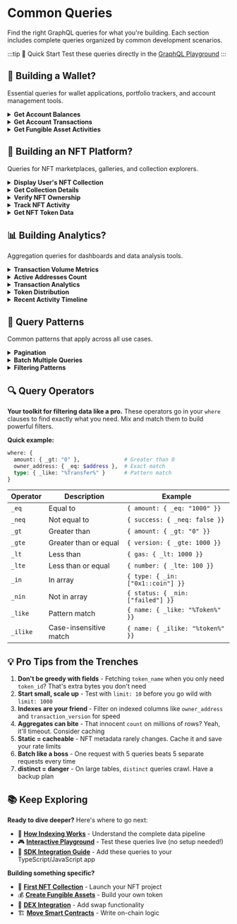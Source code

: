 # Common Queries

Find the right GraphQL queries for what you're building. Each section includes complete queries organized by common development scenarios.

:::tip 🚀 Quick Start
Test these queries directly in the [GraphQL Playground](https://cloud.hasura.io/public/graphiql?endpoint=https://graphql.cedra.dev/v1/graphql)
:::

## 👛 Building a Wallet?

Essential queries for wallet applications, portfolio trackers, and account management tools.

<details>
<summary><b>Get Account Balances</b></summary>

Retrieve all fungible asset balances for an address. This query displays a user's complete portfolio including tokens and coins.

```graphql
query GetAccountBalances($address: String!) {
  current_fungible_asset_balances_new(
    where: {
      owner_address: { _eq: $address }
      amount: { _gt: "0" }  # Filter out zero balances
    }
    order_by: { amount: desc }  # Largest balances first
  ) {
    storage_id              # Storage identifier
    owner_address           # The wallet address
    asset_type             # Type of the asset
    amount                 # Raw amount (remember to handle decimals)
    last_transaction_timestamp  # When balance last changed
    last_transaction_version    # Last transaction that modified balance
    token_standard         # Token standard used
  }
}
```

**Variables:**
```json
{
  "address": "0x1"
}
```

**Sample Response:**
```json
{
  "data": {
    "current_fungible_asset_balances_new": [
      {
        "storage_id": "0x123abc",
        "owner_address": "0x1",
        "asset_type": "0x1::cedra_coin::CedraCoin",
        "amount": "1000000000",
        "last_transaction_timestamp": "2024-01-15T10:30:00",
        "last_transaction_version": "123456789",
        "token_standard": "v1"
      }
    ]
  }
}
```

**Usage Tips:**
- The `asset_type` field identifies the specific token or coin
- Remember to handle decimal places based on the asset type
- Use `token_standard` to determine how to process the asset

</details>

<details>
<summary><b>Get Account Transactions</b></summary>

Fetch transaction history with summary statistics for an account. Essential for activity tracking and analytics.

```graphql
query GetAccountTransactions($address: String!, $limit: Int!) {
  account_transactions(
    where: {account_address: {_eq: $address}}
    order_by: {transaction_version: desc}
    limit: $limit
  ) {
    transaction_version
    account_address
  }
  account_transactions_aggregate(where: {account_address: {_eq: $address}}) {
    aggregate {
      count(columns: account_address)
      max {
        transaction_version
      }
    }
  }
}
```

**Variables:**
```json
{
  "address": "0x1",
  "limit": 20
}
```

**Sample Response:**
```json
{
  "data": {
    "account_transactions": [
      {
        "transaction_version": "999999999",
        "account_address": "0x1"
      },
      {
        "transaction_version": "999999998",
        "account_address": "0x1"
      }
    ],
    "account_transactions_aggregate": {
      "aggregate": {
        "count": 1542,
        "max": {
          "transaction_version": "999999999"
        }
      }
    }
  }
}
```

**Usage Tips:**
- Use the aggregate count to show total transaction history
- Implement cursor-based pagination using transaction_version for better performance
- Consider caching aggregate data as it changes less frequently

</details>

<details>
<summary><b>Get Fungible Asset Activities</b></summary>

Track fungible asset activities for an address, including transfers, mints, and burns.

```graphql
query GetFungibleAssetActivities($address: String!, $limit: Int!) {
  fungible_asset_activities(
    where: {
      _or: [
        { owner_address: { _eq: $address }}
      ]
    }
    order_by: { transaction_timestamp: desc }
    limit: $limit
  ) {
    transaction_version      # Unique transaction identifier
    event_index             # Event index in the transaction
    owner_address           # Address involved in activity
    asset_type             # Type of fungible asset
    amount                 # Amount transferred
    type                   # Activity type (e.g., deposit, withdraw)
    is_frozen              # Whether the asset is frozen
    transaction_timestamp  # When the activity occurred
  }
}
```

**Variables:**
```json
{
  "address": "0x1",
  "limit": 20
}
```

**Sample Response:**
```json
{
  "data": {
    "fungible_asset_activities": [
      {
        "transaction_version": "999999999",
        "event_index": "0",
        "owner_address": "0x1",
        "asset_type": "0x1::cedra_coin::CedraCoin",
        "amount": "1000000",
        "type": "0x1::fungible_asset::DepositEvent",
        "is_frozen": false,
        "transaction_timestamp": "2024-01-15T10:30:00"
      }
    ]
  }
}
```

**Usage Tips:**
- Use `type` field to identify deposit, withdraw, mint, or burn events
- The `asset_type` field supports all fungible assets, not just coins
- Check `is_frozen` to determine if the asset can be transferred
- Filter results by `asset_type` to track specific tokens

</details>


## 🏪 Building an NFT Platform?

Queries for NFT marketplaces, galleries, and collection explorers.

<details>
<summary><b>Display User's NFT Collection</b></summary>

Get all NFTs owned by an address.

```graphql
query GetUserNFTs($owner: String!) {
  current_token_ownerships_v2(
    where: {
      owner_address: { _eq: $owner }
      amount: { _gt: "0" }  # Only owned NFTs
    }
    order_by: { last_transaction_timestamp: desc }
  ) {
    token_data_id              # Unique NFT identifier
    amount                     # Number owned (for editions)
    property_version_v1        # Property version
    storage_id                 # Storage identifier
    table_type_v1             # Table type
    is_fungible_v2            # Whether token is fungible
    is_soulbound_v2           # Whether token is soulbound
    last_transaction_timestamp # When last changed
    last_transaction_version   # Last transaction version
  }
}
```

**Variables:**
```json
{
  "owner": "0x1"
}
```

**Sample Response:**
```json
{
  "data": {
    "current_token_ownerships_v2": [
      {
        "token_data_id": "0x123abc456def",
        "amount": "1",
        "property_version_v1": "0",
        "storage_id": "0xstorage123",
        "table_type_v1": null,
        "is_fungible_v2": false,
        "is_soulbound_v2": false,
        "last_transaction_timestamp": "2024-01-15T10:30:00",
        "last_transaction_version": "999999999"
      }
    ]
  }
}
```

**Usage Tips:**
- The `token_data_id` uniquely identifies each NFT
- Use `is_fungible_v2` to distinguish between NFTs and fungible tokens
- `is_soulbound_v2` indicates if the NFT can be transferred

</details>

<details>
<summary><b>Get Collection Details</b></summary>

Retrieve collection metadata and statistics.

```graphql
query GetCollectionInfo($collection_id: String!) {
  current_collections_v2(
    where: { collection_id: { _eq: $collection_id }}
  ) {
    collection_id           # Unique collection identifier
    collection_name         # Collection name
    creator_address        # Collection creator
    description           # Collection description
    uri                  # Collection metadata URI
    current_supply       # Currently minted
    max_supply          # Maximum possible supply
    total_minted_v2     # Total ever minted
    mutable_description # Can description be changed
    mutable_uri        # Can URI be changed
    token_standard     # Token standard used
    last_transaction_timestamp
    last_transaction_version
  }
}
```

**Variables:**
```json
{
  "collection_id": "0xcollection123"
}
```

**Sample Response:**
```json
{
  "data": {
    "current_collections_v2": [
      {
        "collection_id": "0xcollection123",
        "collection_name": "Cedra Punks",
        "creator_address": "0xcreator",
        "description": "A collection of unique Cedra Punks",
        "uri": "https://metadata.cedrapunks.com/collection",
        "current_supply": "5000",
        "max_supply": "10000",
        "total_minted_v2": "5000",
        "mutable_description": false,
        "mutable_uri": false,
        "token_standard": "v2",
        "last_transaction_timestamp": "2024-01-15T10:30:00",
        "last_transaction_version": "999999999"
      }
    ]
  }
}
```

**Usage Tips:**
- Use `collection_id` as the unique identifier for collections
- Check `mutable_description` and `mutable_uri` to see if metadata can change
- `current_supply` vs `total_minted_v2`: current is active NFTs, total includes burned

</details>

<details>
<summary><b>Verify NFT Ownership</b></summary>

Check if an address owns a specific NFT.

```graphql
query CheckNFTOwnership($owner: String!, $token_id: String!) {
  current_token_ownerships_v2(
    where: {
      owner_address: { _eq: $owner }
      token_data_id: { _eq: $token_id }
      amount: { _gt: "0" }
    }
  ) {
    amount                        # How many they own
    last_transaction_timestamp    # When acquired
    last_transaction_version      # Transaction that gave ownership
  }
}
```

**Variables:**
```json
{
  "owner": "0x1",
  "token_id": "0xtoken123"
}
```

**Sample Response:**
```json
{
  "data": {
    "current_token_ownerships_v2": [
      {
        "amount": "1",
        "last_transaction_timestamp": "2024-01-15T10:30:00",
        "last_transaction_version": "999999999"
      }
    ]
  }
}
```

**Usage Tips:**
- An empty result means the address doesn't own the NFT
- The `amount` field shows how many editions they own (usually 1 for NFTs)
- Use `last_transaction_version` to track when ownership was acquired

</details>

<details>
<summary><b>Track NFT Activity</b></summary>

Get transfer history and activity for NFTs.

```graphql
query GetNFTActivity($token_id: String!, $limit: Int!) {
  token_activities_v2(
    where: { token_data_id: { _eq: $token_id }}
    order_by: { transaction_timestamp: desc }
    limit: $limit
  ) {
    transaction_version     # Transaction ID
    event_index            # Event index in transaction
    from_address          # Previous owner
    to_address           # New owner
    token_amount         # Amount transferred
    type                # Activity type
    transaction_timestamp # When it happened
    entry_function_id_str # Function that triggered it
    property_version_v1  # Property version
    is_fungible_v2      # Is token fungible
    token_standard      # Token standard
  }
}
```

**Variables:**
```json
{
  "token_id": "0xtoken123",
  "limit": 10
}
```

**Sample Response:**
```json
{
  "data": {
    "token_activities_v2": [
      {
        "transaction_version": "999999999",
        "event_index": "0",
        "from_address": "0xseller",
        "to_address": "0xbuyer",
        "token_amount": "1",
        "type": "0x3::token::TransferEvent",
        "transaction_timestamp": "2024-01-15T10:30:00",
        "entry_function_id_str": "0x3::token_transfers::transfer",
        "property_version_v1": "0",
        "is_fungible_v2": false,
        "token_standard": "v2"
      }
    ]
  }
}
```

**Usage Tips:**
- Track NFT provenance through `from_address` and `to_address`
- Use `type` to identify mints, transfers, and burns
- `entry_function_id_str` shows which smart contract function was called

</details>

<details>
<summary><b>Get NFT Token Data</b></summary>

Retrieve detailed metadata for a specific NFT.

```graphql
query GetNFTTokenData($token_id: String!) {
  current_token_datas_v2(
    where: { token_data_id: { _eq: $token_id }}
  ) {
    token_data_id           # Unique token identifier
    collection_id          # Collection this NFT belongs to
    token_name            # Name of the NFT
    description           # NFT description
    token_uri            # Metadata URI
    maximum              # Maximum supply
    supply               # Current supply
    token_properties     # On-chain properties
    token_standard       # Token standard (v1 or v2)
    is_fungible_v2       # Whether token is fungible
    largest_property_version_v1
    last_transaction_timestamp
    last_transaction_version
  }
}
```

**Variables:**
```json
{
  "token_id": "0xtoken123"
}
```

**Sample Response:**
```json
{
  "data": {
    "current_token_datas_v2": [
      {
        "token_data_id": "0xtoken123",
        "collection_id": "0xcollection123",
        "token_name": "Cedra Punk #42",
        "description": "A unique Cedra Punk NFT",
        "token_uri": "https://metadata.cedrapunks.com/42",
        "maximum": "1",
        "supply": "1",
        "token_properties": {},
        "token_standard": "v2",
        "is_fungible_v2": false,
        "largest_property_version_v1": "0",
        "last_transaction_timestamp": "2024-01-15T10:30:00",
        "last_transaction_version": "999999999"
      }
    ]
  }
}
```

**Usage Tips:**
- Use `token_uri` to fetch off-chain metadata (images, attributes)
- `maximum` vs `supply`: maximum is the cap, supply is current circulation
- `token_properties` contains on-chain attributes

</details>

## 📊 Building Analytics?

Aggregation queries for dashboards and data analysis tools.

<details>
<summary><b>Transaction Volume Metrics</b></summary>

Calculate transaction and event counts over time periods.

```graphql
query GetVolumeMetrics($start_time: timestamp!, $end_time: timestamp!) {
  # NFT activity volume
  token_activities_v2_aggregate(
    where: {
      transaction_timestamp: {
        _gte: $start_time
        _lte: $end_time
      }
    }
  ) {
    aggregate {
      count             # Total NFT activities
    }
  }

  # Fungible asset activity
  fungible_asset_activities_aggregate(
    where: {
      transaction_timestamp: {
        _gte: $start_time
        _lte: $end_time
      }
    }
  ) {
    aggregate {
      count            # Total token transfers
    }
  }
}
```

**Variables for last month:**
```json
{
  "start_time": "2024-12-15T00:00:00",
  "end_time": "2025-01-15T23:59:59"
}
```

**Usage Tips:**
- Calculate date ranges in your application code
- Use ISO 8601 format for timestamps
- All timestamps are in UTC

</details>

<details>
<summary><b>Active Addresses Count</b></summary>

Get unique addresses that had activity in a time period.

```graphql
query GetActiveAddresses($start_time: timestamp!, $end_time: timestamp!) {
  # Get unique addresses from token activities
  token_activities_v2(
    where: {
      transaction_timestamp: {
        _gte: $start_time
        _lte: $end_time
      }
    }
    distinct_on: from_address
    order_by: { from_address: asc }
    limit: 1000
  ) {
    from_address
  }

  # Count total activities
  token_activities_v2_aggregate(
    where: {
      transaction_timestamp: {
        _gte: $start_time
        _lte: $end_time
      }
    }
  ) {
    aggregate {
      count
    }
  }
}
```

**Variables:**
```json
{
  "start_time": "2024-12-15T00:00:00",
  "end_time": "2025-01-15T23:59:59"
}
```

**Usage Tips:**
- The distinct_on gives you unique addresses (up to 1000)
- Use the aggregate count to see total event volume
- For true unique count, process the results in your application

</details>

<details>
<summary><b>Transaction Analytics</b></summary>

Analyze blockchain transaction patterns and activity.

```graphql
query GetTransactionAnalytics($start_time: timestamp!, $end_time: timestamp!) {
  # Token activity statistics
  token_activities_v2_aggregate(
    where: {
      transaction_timestamp: {
        _gte: $start_time
        _lte: $end_time
      }
    }
  ) {
    aggregate {
      count                    # Total activities
      max {
        transaction_version    # Latest transaction
      }
      min {
        transaction_version    # Earliest transaction
      }
    }
  }

  # Most active token types
  token_activities_v2(
    where: {
      transaction_timestamp: {
        _gte: $start_time
        _lte: $end_time
      }
    }
    distinct_on: type
    limit: 10
  ) {
    type
  }
}
```

**Variables:**
```json
{
  "start_time": "2024-12-15T00:00:00",
  "end_time": "2025-01-15T23:59:59"
}
```

**Usage Tips:**
- Transaction version range shows blockchain activity span
- Event types help identify most common operations
- Use for monitoring blockchain health and activity patterns

</details>

<details>
<summary><b>Token Distribution</b></summary>

Get top holders and analyze token distribution.

```graphql
query GetTokenDistribution($asset_type: String!, $limit: Int!) {
  # Top holders
  current_fungible_asset_balances_new(
    where: {
      asset_type: { _eq: $asset_type }
      amount: { _gt: "0" }
    }
    order_by: { amount: desc }
    limit: $limit
  ) {
    owner_address
    amount
  }

  # Total supply and holder count
  current_fungible_asset_balances_new_aggregate(
    where: {
      asset_type: { _eq: $asset_type }
    }
  ) {
    aggregate {
      sum {
        amount      # Total supply
      }
      count        # Number of holders
    }
  }
}
```

**Variables:**
```json
{
  "asset_type": "0x1::cedra_coin::CedraCoin",
  "limit": 100
}
```

</details>

<details>
<summary><b>Recent Activity Timeline</b></summary>

Get recent blockchain activity for timeline visualization.

```graphql
query GetRecentActivity($start_time: timestamp!, $limit: Int!) {
  # Recent token activities
  token_activities_v2(
    where: {
      transaction_timestamp: { _gte: $start_time }
    }
    order_by: { transaction_timestamp: desc }
    limit: $limit
  ) {
    transaction_timestamp
    transaction_version
    type
    from_address
    to_address
    token_amount
  }

  # Activity summary
  token_activities_v2_aggregate(
    where: {
      transaction_timestamp: { _gte: $start_time }
    }
  ) {
    aggregate {
      count
    }
  }
}
```

**Variables for last 7 days:**
```json
{
  "start_time": "2025-01-08T00:00:00",
  "limit": 100
}
```

**Usage Tips:**
- Group by day/hour in your application for timeline charts
- Use type field to categorize different activities
- Adjust limit based on your UI needs

</details>

## 🔧 Query Patterns

Common patterns that apply across all use cases.

<details>
<summary><b>Pagination</b></summary>

Handle large result sets with offset-based pagination.

```graphql
query PaginatedQuery($limit: Int!, $offset: Int!) {
  account_transactions(
    limit: $limit        # Results per page
    offset: $offset      # Skip N results
    order_by: { transaction_version: desc }
  ) {
    transaction_version
    # ... other fields
  }
}
```

**Pagination Examples:**
- Page 1: `limit: 20, offset: 0`
- Page 2: `limit: 20, offset: 20`
- Page 3: `limit: 20, offset: 40`

**Cursor-based pagination (more efficient):**
```graphql
query CursorPagination($cursor: bigint!, $limit: Int!) {
  account_transactions(
    where: { 
      transaction_version: { _gt: $cursor }
    }
    order_by: { transaction_version: asc }
    limit: $limit
  ) {
    transaction_version
    # ... other fields
  }
}
```

</details>

<details>
<summary><b>Batch Multiple Queries</b></summary>

Combine multiple queries in a single request.

```graphql
query BatchedQueries($address: String!) {
  # Alias each query
  balances: current_fungible_asset_balances(
    where: { owner_address: { _eq: $address }}
  ) {
    asset_type
    amount
  }
  
  nfts: current_token_ownerships_v2(
    where: { owner_address: { _eq: $address }}
    limit: 10
  ) {
    token_data_id
    amount
  }
  
  recent_txs: account_transactions(
    where: { account_address: { _eq: $address }}
    order_by: { transaction_version: desc }
    limit: 5
  ) {
    transaction_version
    success
  }
  
  # Can also include aggregates
  stats: account_transactions_aggregate(
    where: { account_address: { _eq: $address }}
  ) {
    aggregate {
      count
    }
  }
}
```

**Benefits:**
- Single network request
- Atomic data fetching
- Better performance

</details>

<details>
<summary><b>Filtering Patterns</b></summary>

Common filtering techniques for queries.

```graphql
# Combining conditions with AND
where: {
  _and: [
    { amount: { _gt: "0" }},
    { asset_type: { _eq: "0x1::cedra_coin::CedraCoin" }}
  ]
}

# Combining conditions with OR
where: {
  _or: [
    { owner_address: { _eq: "0x1" }},
    { to_address: { _eq: "0x1" }}
  ]
}

# Pattern matching with LIKE
where: {
  type: { _like: "%TransferEvent%" }
}

# Case-insensitive matching
where: {
  token_name: { _ilike: "%dragon%" }
}

# IN operator for multiple values
where: {
  asset_type: { 
    _in: [
      "0x1::cedra_coin::CedraCoin",
      "0x1::usdc::USDC"
    ]
  }
}

# NOT IN operator
where: {
  status: { _nin: ["failed", "pending"] }
}
```

</details>

## 🔍 Query Operators

**Your toolkit for filtering data like a pro.** These operators go in your `where` clauses to find exactly what you need. Mix and match them to build powerful filters.

**Quick example:**
```graphql
where: {
  amount: { _gt: "0" },              # Greater than 0
  owner_address: { _eq: $address },  # Exact match
  type: { _like: "%Transfer%" }      # Pattern match
}
```

| Operator | Description | Example |
|----------|-------------|---------|
| `_eq` | Equal to | `{ amount: { _eq: "1000" }}` |
| `_neq` | Not equal to | `{ success: { _neq: false }}` |
| `_gt` | Greater than | `{ amount: { _gt: "0" }}` |
| `_gte` | Greater than or equal | `{ version: { _gte: 1000 }}` |
| `_lt` | Less than | `{ gas: { _lt: 1000 }}` |
| `_lte` | Less than or equal | `{ number: { _lte: 100 }}` |
| `_in` | In array | `{ type: { _in: ["0x1::coin"] }}` |
| `_nin` | Not in array | `{ status: { _nin: ["failed"] }}` |
| `_like` | Pattern match | `{ name: { _like: "%Token%" }}` |
| `_ilike` | Case-insensitive match | `{ name: { _ilike: "%token%" }}` |

## 💡 Pro Tips from the Trenches

1. **Don't be greedy with fields** - Fetching `token_name` when you only need `token_id`? That's extra bytes you don't need
2. **Start small, scale up** - Test with `limit: 10` before you go wild with `limit: 1000`
3. **Indexes are your friend** - Filter on indexed columns like `owner_address` and `transaction_version` for speed
4. **Aggregates can bite** - That innocent `count` on millions of rows? Yeah, it'll timeout. Consider caching
5. **Static = cacheable** - NFT metadata rarely changes. Cache it and save your rate limits
6. **Batch like a boss** - One request with 5 queries beats 5 separate requests every time
7. **distinct = danger** - On large tables, `distinct` queries crawl. Have a backup plan

## 📚 Keep Exploring

**Ready to dive deeper?** Here's where to go next:

- 🔄 **[How Indexing Works](/indexer/how-it-works)** - Understand the complete data pipeline
- 🎮 **[Interactive Playground](https://cloud.hasura.io/public/graphiql?endpoint=https://graphql.cedra.dev/v1/graphql)** - Test these queries live (no setup needed!)
- 🚀 **[SDK Integration Guide](/indexer/sdk)** - Add these queries to your TypeScript/JavaScript app

**Building something specific?**
- 🎯 **[First NFT Collection](/guides/first-nft)** - Launch your NFT project
- 💰 **[Create Fungible Assets](/guides/first-fa)** - Build your own token
- 🔄 **[DEX Integration](/guides/dex)** - Add swap functionality
- 🏗️ **[Move Smart Contracts](/move)** - Write on-chain logic